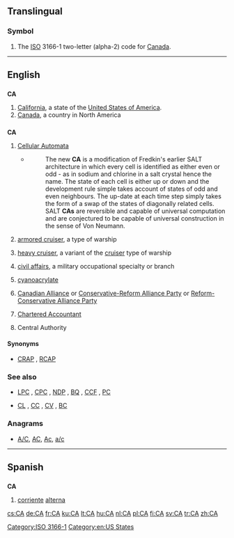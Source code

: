 {{also|Appendix:Variations of "ca"}}
==Translingual==

===Symbol===
{{head|mul|symbol}}
# The [[ISO]] 3166-1 two-letter (alpha-2) code for [[Canada]].

[[Category:ISO 3166-1]]
----

==English==

==={{abbreviation-old|en}}===
'''CA'''

# [[California]], a state of the [[United States of America]].
# [[Canada]], a country in North America

==={{initialism-old|en}}===
'''CA'''

# {{computing}} [[Cellular Automata]]
#* {{quote-web
    | date = 2012-07-03
    | author = Mike James
    | title = A New Computational Universe - Fredkin's SALT CA
    | site = www.i-programmer.info
    | url = http://www.i-programmer.info/news/112-theory/4445-a-new-computational-universe-fredkins-salt-ca.html
    | accessdate = 2012-10-25}}
#*: The new '''CA''' is a modification of Fredkin's earlier SALT architecture in which every cell is identified as either even or odd  - as in sodium and chlorine in a salt crystal hence the name. The state of each cell is either up or down and the development rule simple takes account of states of odd and even neighbours. The up-date at each time step simply takes the form of a swap of the states of diagonally related cells. SALT '''CAs''' are reversible and capable of universal computation and are conjectured to be capable of universal construction in the sense of Von Neumann.
# {{US|nautical}} [[armored cruiser]], a type of warship
# {{US|nautical}} [[heavy cruiser]], a variant of the [[cruiser]] type of warship
# {{US|military}} [[civil affairs]], a military occupational specialty or branch
# {{organic compound}} [[cyanoacrylate]]
# {{Canada|politics}} [[Canadian Alliance]] or [[Conservative-Reform Alliance Party]] or [[Reform-Conservative Alliance Party]]
# {{Scotland|Canada|AU|NZ}} [[w:Chartered Accountant|Chartered Accountant]]
# Central Authority

====Synonyms====
* {{sense|Canadian politics}} [[CRAP]] , [[RCAP]]

===See also===
* {{sense|Canadian politics}} [[LPC]] , [[CPC]] , [[NDP]] , [[BQ]] , [[CCF]] , [[PC]]
* {{sense|US navy}} [[CL]] , [[CC]] , [[CV]] , [[BC]]

===Anagrams===
* [[A/C#English|A/C]], [[AC#English|AC]], [[Ac#English|Ac]], [[a/c#English|a/c]]

[[Category:en:US States]]

----

==Spanish==

==={{abbreviation-old|es}}===
'''CA'''

# [[corriente]] [[alterna]] {{gloss|[[AC]] or [[alternating current]]}}

[[cs:CA]]
[[de:CA]]
[[fr:CA]]
[[ku:CA]]
[[lt:CA]]
[[hu:CA]]
[[nl:CA]]
[[pl:CA]]
[[fi:CA]]
[[sv:CA]]
[[tr:CA]]
[[zh:CA]]